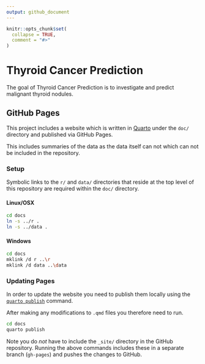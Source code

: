 ```yaml
---
output: github_document
---
```


<!-- README.md is generated from README.Rmd. Please edit that file -->

```r
knitr::opts_chunk$set(
  collapse = TRUE,
  comment = "#>"
)
```

# Thyroid Cancer Prediction

<!-- badges: start -->
<!-- badges: end -->

The goal of Thyroid Cancer Prediction is to investigate and predict malignant thyroid nodules.

## GitHub Pages

This project includes a website which is written in [Quarto](https://quarto.org) under the `doc/` directory and
published via GitHub Pages.

This includes summaries of the data as the data itself can not which can not be included in the repository.

### Setup

Symbolic links to the `r/` and `data/` directories that reside at the top level of this repository are required within
the `doc/` directory.

#### Linux/OSX

```bash
cd docs
ln -s ../r .
ln -s ../data .
```

#### Windows

```bash
cd docs
mklink /d r ..\r
mklink /d data ..\data
```

### Updating Pages

In order to update the website you need to publish them locally using the [`quarto
publish`](https://quarto.org/docs/publishing/github-pages.html#publish-command) command.

After making any modifications to `.qmd` files you therefore need to run.

```bash
cd docs
quarto publish
```

Note you do _not_ have to include the `_site/` directory in the GitHub repository. Running the above commands includes
these in a separate branch (`gh-pages`) and pushes the changes to GitHub.
